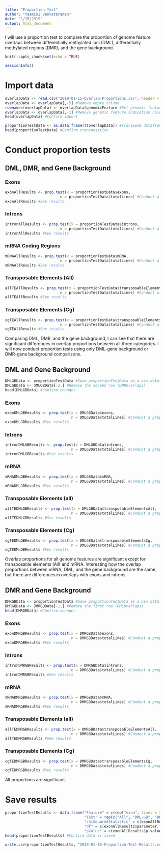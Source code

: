 ```yaml
---
title: "Proportion Test"
author: "Yaamini Venkataraman"
date: "1/15/2019"
output: html_document
---
```


I will use a proportion test to compare the proportion of genome feature overlaps between differentially methylated loci (DML), differentially methylated regions (DMR), and the gene background.

```r
knitr::opts_chunk$set(echo = TRUE)
```

```r
sessionInfo()
```

# Import data

```r
overlapData <- read.csv("2019-01-15-Overlap-Proportions.csv", header = TRUE)
overlapData <- overlapData[,-5] #Remove empty column
rownames(overlapData) <- overlapData$genomicFeature #Set genomic feature indication and rownames
overlapData <- overlapData[,-1] #Remove genomic feature indication column
head(overlapData) #Confirm import
```

```r
proportionTestData <- as.data.frame(t(overlapData)) #Transpose dataframe
head(proportionTestData) #Confirm transposition
```

# Conduct proportion tests

## DML, DMR, and Gene Background

### Exons

```r
exonAllResults <- prop.test(x = proportionTestData$exons, 
                         n = proportionTestData$totalLines) #Conduct a proportion test to compare the overlap proportions of DML (1), DMR (2), and the gene background (3) with exons.
exonAllResults #See results
```

### Introns

```r
intronAllResults <- prop.test(x = proportionTestData$introns, 
                         n = proportionTestData$totalLines) #Conduct a proportion test to compare the overlap proportions of DML (1), DMR (2), and the gene background (3) with introns
intronAllResults #See results
```

### mRNA Coding Regions

```r
mRNAAllResults <- prop.test(x = proportionTestData$mRNA, 
                         n = proportionTestData$totalLines) #Conduct a proportion test to compare the overlap proportions of DML (1), DMR (2), and the gene background (3) with mRNA
mRNAAllResults #See results
```

### Transposable Elements (All)

```r
allTEAllResults <- prop.test(x = proportionTestData$transposableElementsAll, 
                         n = proportionTestData$totalLines) #Conduct a proportion test to compare the overlap proportions of DML (1), DMR (2), and the gene background (3) with transposable elements derived using all species in the database.
allTEAllResults #See results
```

### Transposable Elements (Cg)

```r
cgTEAllResults <- prop.test(x = proportionTestData$transposableElementsCg, 
                         n = proportionTestData$totalLines) #Conduct a proportion test to compare the overlap proportions of DML (1), DMR (2), and the gene background (3) with transposable elements derived using only C. gigas information.
cgTEAllResults #See results
```

Comparing DML, DMR, and the gene background, I can see that there are significant differences in overlap proportions between all three categories. I will now conduct proportion tests using only DML-gene background or DMR-gene background comparisons.

## DML and Gene Background

```r
DMLGBData <- proportionTestData #Save proportionTestData as a new dataframe
DMLGBData <- DMLGBData[-2,] #Remove the second row (DMROverlaps)
head(DMLGBData) #Confirm changes
```

### Exons

```r
exonDMLGBResults <- prop.test(x = DMLGBData$exons, 
                              n = DMLGBData$totalLines) #Conduct a proportion test to compare the overlap proportions of DML (1) and the gene background (2) with exons.
exonDMLGBResults #See results
```

### Introns

```r
intronDMLGBResults <- prop.test(x = DMLGBData$introns, 
                              n = DMLGBData$totalLines) #Conduct a proportion test to compare the overlap proportions of DML (1) and the gene background (2) with introns
intronDMLGBResults #See results
```

### mRNA

```r
mRNADMLGBResults <- prop.test(x = DMLGBData$mRNA, 
                              n = DMLGBData$totalLines) #Conduct a proportion test to compare the overlap proportions of DML (1) and the gene background (2) with mRNA coding regions.
mRNADMLGBResults #See results
```

### Transposable Elements (all)

```r
allTEDMLGBResults <- prop.test(x = DMLGBData$transposableElementsAll, 
                              n = DMLGBData$totalLines) #Conduct a proportion test to compare the overlap proportions of DML (1) and the gene background (2) with transposable elements derived using all species in the database.
allTEDMLGBResults #See results
```

### Transposable Elements (Cg)

```r
cgTEDMLGBResults <- prop.test(x = DMLGBData$transposableElementsCg, 
                              n = DMLGBData$totalLines) #Conduct a proportion test to compare the overlap proportions of DML (1) and the gene background (2) with transposable elements using only C. gigas information.
cgTEDMLGBResults #See results
```

Overlap proportions for all genome features are significant except for transposable elements (All) and mRNA. Interesting how the overlap proportions between mRNA, DML, and the gene background are the same, but there are differences in overlaps with exons and introns. 

## DMR and Gene Background

```r
DMRGBData <- proportionTestData #Save proportionTestData as a new dataframe
DMRGBData <- DMRGBData[-1,] #Remove the first row (DMLOverlaps)
head(DMRGBData) #Confirm changes
```

### Exons

```r
exonDMRGBResults <- prop.test(x = DMRGBData$exons, 
                              n = DMRGBData$totalLines) #Conduct a proportion test to compare the overlap proportions of DMR (1) and the gene background (2) with exons.
exonDMRGBResults #See results
```

### Introns

```r
intronDMRGBResults <- prop.test(x = DMRGBData$introns, 
                              n = DMRGBData$totalLines) #Conduct a proportion test to compare the overlap proportions of DMR (1) and the gene background (2) with introns
intronDMRGBResults #See results
```

### mRNA

```r
mRNADMRGBResults <- prop.test(x = DMRGBData$mRNA, 
                              n = DMRGBData$totalLines) #Conduct a proportion test to compare the overlap proportions of DMR (1) and the gene background (2) with mRNA coding regions.
mRNADMRGBResults #See results
```

### Transposable Elements (all)

```r
allTEDMRGBResults <- prop.test(x = DMRGBData$transposableElementsAll, 
                              n = DMRGBData$totalLines) #Conduct a proportion test to compare the overlap proportions of DMR (1) and the gene background (2) with transposable elements derived using all species in the database.
allTEDMRGBResults #See results
```

### Transposable Elements (Cg)

```r
cgTEDMRGBResults <- prop.test(x = DMRGBData$transposableElementsCg, 
                              n = DMRGBData$totalLines) #Conduct a proportion test to compare the overlap proportions of DMR (1) and the gene background (2) with transposable elements using only C. gigas information.
cgTEDMRGBResults #See results
```

All proportions are significant.

# Save results

```r
proportionTestResults <- data.frame("Feature" = c(rep("exon", times = 3), rep("intron", times = 3), rep("mRNA", times = 3), rep("transposableElementsAll", times = 3), rep("transposableElementsCg", times = 3)),
                                    "Test" = rep(c("All", "DML-GB", "DMR-GB"), times = 5),
                                    "chiSquaredStatistic" = c(exonAllResults$statistic, exonDMLGBResults$statistic, exonDMRGBResults$statistic, intronAllResults$statistic, intronDMLGBResults$statistic, intronDMRGBResults$statistic, mRNAAllResults$statistic, mRNADMLGBResults$statistic, mRNADMRGBResults$statistic, allTEAllResults$statistic, allTEDMLGBResults$statistic, allTEDMRGBResults$statistic, cgTEAllResults$statistic, cgTEDMLGBResults$statistic, cgTEDMRGBResults$statistic),
                                    "df" = c(exonAllResults$parameter, exonDMLGBResults$parameter, exonDMRGBResults$parameter, intronAllResults$parameter, intronDMLGBResults$parameter, intronDMRGBResults$parameter, mRNAAllResults$parameter, mRNADMLGBResults$parameter, mRNADMRGBResults$parameter, allTEAllResults$parameter, allTEDMLGBResults$parameter, allTEDMRGBResults$parameter, cgTEAllResults$parameter, cgTEDMLGBResults$parameter, cgTEDMRGBResults$parameter),
                                    "pValue" = c(exonAllResults$p.value, exonDMLGBResults$p.value, exonDMRGBResults$p.value, intronAllResults$p.value, intronDMLGBResults$p.value, intronDMRGBResults$p.value, mRNAAllResults$p.value, mRNADMLGBResults$p.value, mRNADMRGBResults$p.value, allTEAllResults$p.value, allTEDMLGBResults$p.value, allTEDMRGBResults$p.value, cgTEAllResults$p.value, cgTEDMLGBResults$p.value, cgTEDMRGBResults$p.value)) #Save all proportion test results in a new dataframe. Feature refers to the genomic feature for which overlap proportions were tested. Test refers to DML, DMR, and gene background comparisons (All), just DML and gene background (DML-GB), or just DMR and gene background (DMR-GB). chiSquaredStatistic, df, and pValue are all taken from the corresponding prop.test results.
head(proportionTestResults) #Confirm data is saved
```

```r
write.csv(proportionTestResults, "2019-01-15-Proportion-Test-Results.csv", col.names = TRUE) #Save proportionTestResults as a .csv
```

